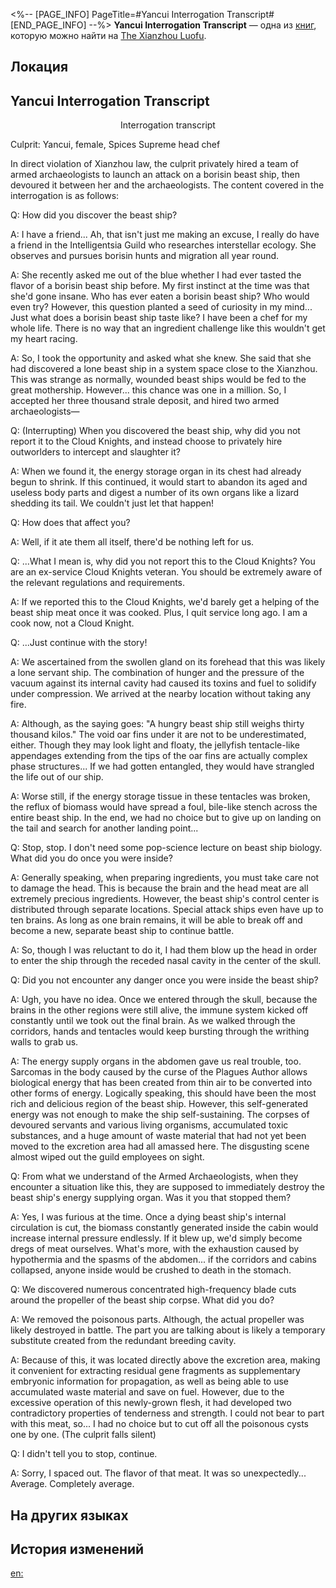 <%-- [PAGE_INFO]
PageTitle=#Yancui Interrogation Transcript#
[END_PAGE_INFO] --%>
{{Дополнить}}
{{Книга Инфобокс
|id           = 384
|partIds      = 190679
|Название     = 
|Изображение  = Иконка Пергамент Сяньчжоу.png
|Мир          = The Xianzhou Luofu
|Томов        = 1
|Автор        = <!--нужно добавить-->
|Описание     = Interrogation transcript of the Aurum Alley Chef Yancui.
|Том1         = {{tx}}
|Источник1    = {{tx|Отсутствует источник}}
|Персонажи    = Yaoshi
|Фракции      = Armed Archaeologists; Intelligentsia Guild
}}
'''Yancui Interrogation Transcript''' — одна из [[Книги|книг]], которую можно найти на [[The Xianzhou Luofu]].

==Локация==
{{Отметка карты|<!--название карты-->|<!--id отметки-->}}

==Yancui Interrogation Transcript==
<div align="center">Interrogation transcript</div>

Culprit: Yancui, female, Spices Supreme head chef

In direct violation of Xianzhou law, the culprit privately hired a team of armed archaeologists to launch an attack on a borisin beast ship, then devoured it between her and the archaeologists. The content covered in the interrogation is as follows:

Q: How did you discover the beast ship?

A: I have a friend... Ah, that isn't just me making an excuse, I really do have a friend in the Intelligentsia Guild who researches interstellar ecology. She observes and pursues borisin hunts and migration all year round.

A: She recently asked me out of the blue whether I had ever tasted the flavor of a borisin beast ship before. My first instinct at the time was that she'd gone insane. Who has ever eaten a borisin beast ship? Who would even try? However, this question planted a seed of curiosity in my mind... Just what does a borisin beast ship taste like? I have been a chef for my whole life. There is no way that an ingredient challenge like this wouldn't get my heart racing.

A: So, I took the opportunity and asked what she knew. She said that she had discovered a lone beast ship in a system space close to the Xianzhou. This was strange as normally, wounded beast ships would be fed to the great mothership. However... this chance was one in a million. So, I accepted her three thousand strale deposit, and hired two armed archaeologists&mdash;

Q: (Interrupting) When you discovered the beast ship, why did you not report it to the Cloud Knights, and instead choose to privately hire outworlders to intercept and slaughter it?

A: When we found it, the energy storage organ in its chest had already begun to shrink. If this continued, it would start to abandon its aged and useless body parts and digest a number of its own organs like a lizard shedding its tail. We couldn't just let that happen!

Q: How does that affect you?

A: Well, if it ate them all itself, there'd be nothing left for us.

Q: ...What I mean is, why did you not report this to the Cloud Knights? You are an ex-service Cloud Knights veteran. You should be extremely aware of the relevant regulations and requirements.

A: If we reported this to the Cloud Knights, we'd barely get a helping of the beast ship meat once it was cooked. Plus, I quit service long ago. I am a cook now, not a Cloud Knight.

Q: ...Just continue with the story!

A: We ascertained from the swollen gland on its forehead that this was likely a lone servant ship. The combination of hunger and the pressure of the vacuum against its internal cavity had caused its toxins and fuel to solidify under compression. We arrived at the nearby location without taking any fire.

A: Although, as the saying goes: "A hungry beast ship still weighs thirty thousand kilos." The void oar fins under it are not to be underestimated, either. Though they may look light and floaty, the jellyfish tentacle-like appendages extending from the tips of the oar fins are actually complex phase structures... If we had gotten entangled, they would have strangled the life out of our ship.

A: Worse still, if the energy storage tissue in these tentacles was broken, the reflux of biomass would have spread a foul, bile-like stench across the entire beast ship. In the end, we had no choice but to give up on landing on the tail and search for another landing point...

Q: Stop, stop. I don't need some pop-science lecture on beast ship biology. What did you do once you were inside?

A: Generally speaking, when preparing ingredients, you must take care not to damage the head. This is because the brain and the head meat are all extremely precious ingredients. However, the beast ship's control center is distributed through separate locations. Special attack ships even have up to ten brains. As long as one brain remains, it will be able to break off and become a new, separate beast ship to continue battle.

A: So, though I was reluctant to do it, I had them blow up the head in order to enter the ship through the receded nasal cavity in the center of the skull.

Q: Did you not encounter any danger once you were inside the beast ship?

A: Ugh, you have no idea. Once we entered through the skull, because the brains in the other regions were still alive, the immune system kicked off constantly until we took out the final brain. As we walked through the corridors, hands and tentacles would keep bursting through the writhing walls to grab us.

A: The energy supply organs in the abdomen gave us real trouble, too. Sarcomas in the body caused by the curse of the Plagues Author allows biological energy that has been created from thin air to be converted into other forms of energy. Logically speaking, this should have been the most rich and delicious region of the beast ship. However, this self-generated energy was not enough to make the ship self-sustaining. The corpses of devoured servants and various living organisms, accumulated toxic substances, and a huge amount of waste material that had not yet been moved to the excretion area had all amassed here. The disgusting scene almost wiped out the guild employees on sight.

Q: From what we understand of the Armed Archaeologists, when they encounter a situation like this, they are supposed to immediately destroy the beast ship's energy supplying organ. Was it you that stopped them?

A: Yes, I was furious at the time. Once a dying beast ship's internal circulation is cut, the biomass constantly generated inside the cabin would increase internal pressure endlessly. If it blew up, we'd simply become dregs of meat ourselves. What's more, with the exhaustion caused by hypothermia and the spasms of the abdomen... if the corridors and cabins collapsed, anyone inside would be crushed to death in the stomach.

Q: We discovered numerous concentrated high-frequency blade cuts around the propeller of the beast ship corpse. What did you do?

A: We removed the poisonous parts. Although, the actual propeller was likely destroyed in battle. The part you are talking about is likely a temporary substitute created from the redundant breeding cavity.

A: Because of this, it was located directly above the excretion area, making it convenient for extracting residual gene fragments as supplementary embryonic information for propagation, as well as being able to use accumulated waste material and save on fuel. However, due to the excessive operation of this newly-grown flesh, it had developed two contradictory properties of tenderness and strength. I could not bear to part with this meat, so... I had no choice but to cut off all the poisonous cysts one by one. (The culprit falls silent)

Q: I didn't tell you to stop, continue.

A: Sorry, I spaced out. The flavor of that meat. It was so unexpectedly... Average. Completely average.

==На других языках==
{{На других языках
|en   = Yancui Interrogation Transcript
|zhs  = 燕翠审讯记录
|zht  = 燕翠審訊紀錄
|ja   = 燕翠の取り調べ調書
|ko   = 연희 심문 조서
|es   = Transcripción del interrogatorio de Yancui
|fr   = Transcription de l'interrogatoire de Yancui
|ru   = Протокол допроса Яньцуй
|th   = บันทึกการสอบสวน Yancui
|vi   = Báo Cáo Thẩm Vấn Yancui
|de   = Verhörprotokoll von Yancui
|id   = Catatan Interogasi Yancui
|pt   = Transcrição do Interrogatório de Yancui
}}

==История изменений==
{{История изменений|3.5}}

[[en:]]